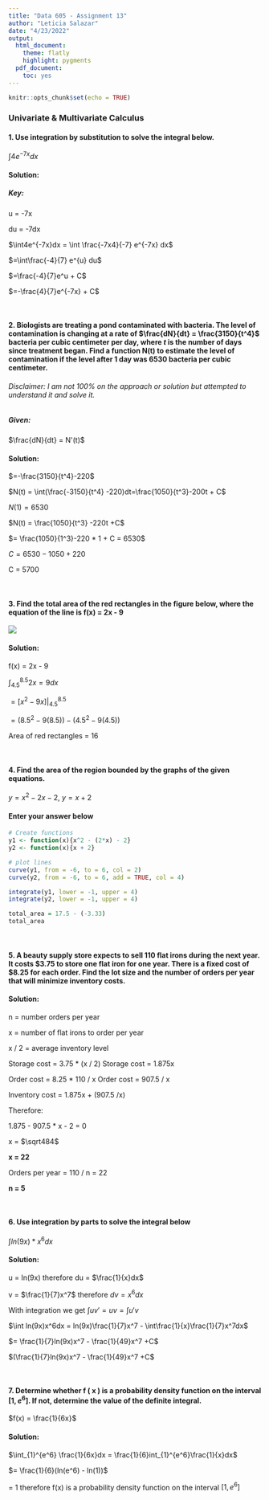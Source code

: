 ```yaml
---
title: "Data 605 - Assignment 13"
author: "Leticia Salazar"
date: "4/23/2022"
output:
  html_document:
    theme: flatly
    highlight: pygments
  pdf_document:
    toc: yes
---
```


```r
knitr::opts_chunk$set(echo = TRUE)
```

### Univariate & Multivariate Calculus

#### **1. Use integration by substitution to solve the integral below.**

$\int4e^{-7x}dx$

#### Solution:

##### Key:
u = -7x

du = -7dx


$\int4e^{-7x}dx = \int \frac{-7x4}{-7} e^{-7x} dx$

$=\int\frac{-4}{7} e^{u} du$

$=\frac{-4}{7}e^u + C$

$=-\frac{4}{7}e^{-7x} + C$

$~$

#### **2. Biologists are treating a pond contaminated with bacteria. The level of contamination is changing at a rate of $\frac{dN}{dt} = \frac{3150}{t^4}$ bacteria per cubic centimeter per day, where *t* is the number of days since treatment began. Find a function N(t) to estimate the level of contamination if the level after 1 day was 6530 bacteria per cubic centimeter.**


###### Disclaimer: I am not 100% on the approach or solution but attempted to understand it and solve it.

##### Given:

$\frac{dN}{dt} = N'(t)$

#### Solution:

$=-\frac{3150}{t^4}-220$

$N(t) = \int(\frac{-3150}{t^4} -220)dt=\frac{1050}{t^3}-200t + C$

$N(1) = 6530$

$N(t) = \frac{1050}{t^3} -220t +C$

$= \frac{1050}{1^3}-220 * 1 + C = 6530$

$C = 6530 - 1050 +220$

C = 5700


$~$

#### **3. Find the total area of the red rectangles in the figure below, where the equation of the line is f(x) = 2x - 9**

![](/Users/letiix3/Desktop/Data-605/Week-12/Hwk_12_Q3.png)


#### Solution: 

f(x) = 2x - 9

$\int_{4.5}^{8.5} 2x = 9dx$

$=[x^2 - 9x]|^{8.5}_{4.5}$

$=(8.5^2 - 9(8.5))-(4.5^2 - 9(4.5))$

Area of red rectangles = 16


$~$

#### **4. Find the area of the region bounded by the graphs of the given equations.**

$y = x^2 - 2x - 2$, $y = x + 2$

#### Enter your answer below

```r
# Create functions
y1 <- function(x){x^2 - (2*x) - 2}
y2 <- function(x){x + 2}

# plot lines
curve(y1, from = -6, to = 6, col = 2)
curve(y2, from = -6, to = 6, add = TRUE, col = 4)
```

```r
integrate(y1, lower = -1, upper = 4)
integrate(y2, lower = -1, upper = 4)

total_area = 17.5 - (-3.33)
total_area
```


$~$

#### **5. A beauty supply store expects to sell 110 flat irons during the next year. It costs $3.75 to store one flat iron for one year. There is a fixed cost of $8.25 for each order. Find the lot size and the number of orders per year that will minimize inventory costs.**

#### Solution:

n = number orders per year

x = number of flat irons to order per year 

x / 2 = average inventory level


Storage cost = 3.75 * (x / 2)
Storage cost = 1.875x

Order cost = 8.25 * 110 / x 
Order cost = 907.5 / x

Inventory cost = 1.875x + (907.5 /x)


Therefore: 

1.875 - 907.5 * x - 2 = 0

x = $\sqrt484$

**x = 22**

Orders per year = 110 / n = 22

**n = 5 **

$~$

#### **6. Use integration by parts to solve the integral below**

$\int ln(9x) * x^6 dx$

#### Solution:

u = In(9x) therefore du = $\frac{1}{x}dx$

v = $\frac{1}{7}x^7$ therefore $dv = x^6dx$

With integration we get $\int uv'  = uv = \int u'v$

$\int ln(9x)x^6dx = ln(9x)\frac{1}{7}x^7 - \int\frac{1}{x}\frac{1}{7}x^7dx$

$= \frac{1}{7}ln(9x)x^7 - \frac{1}{49}x^7 +C$

$(\frac{1}{7}ln(9x)x^7 - \frac{1}{49}x^7 +C$
 
$~$


#### **7. Determine whether f ( x ) is a probability density function on the interval $[1, e^6]$. If not, determine the value of the definite integral.**

$f(x) = \frac{1}{6x}$

#### Solution:

$\int_{1}^{e^6} \frac{1}{6x}dx = \frac{1}{6}int_{1}^{e^6}\frac{1}{x}dx$

$= \frac{1}{6}(ln(e^6) - ln(1))$

= 1 therefore f(x) is a probability density function on the interval $[1, e^6]$



